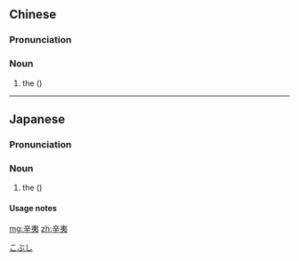 ==Chinese==
{{zh-forms}}

===Pronunciation===
{{zh-pron
|m=xīnyí
|mn=sin-î
|cat=n
}}

===Noun===
{{zh-noun}}

# the {{vern|Kobushi magnolia}} ({{taxlink|Magnolia kobus|species|noshow=1}})

{{zh-cat|Flowers}}

----

==Japanese==
{{wikipedia|コブシ|lang=ja}}
{{ja-kanjitab|yomi=irr}}

===Pronunciation===
{{ja-pron|こぶし|y=k}}

===Noun===
{{ja-noun|こぶし|コブシ}}

# the {{vern|Kobushi magnolia}} ({{taxlink|Magnolia kobus|species|noshow=1}})

====Usage notes====
{{U:ja:biology|コブシ}}

[[Category:ja:Flowers|こぶし]]

[[mg:辛夷]]
[[zh:辛夷]]